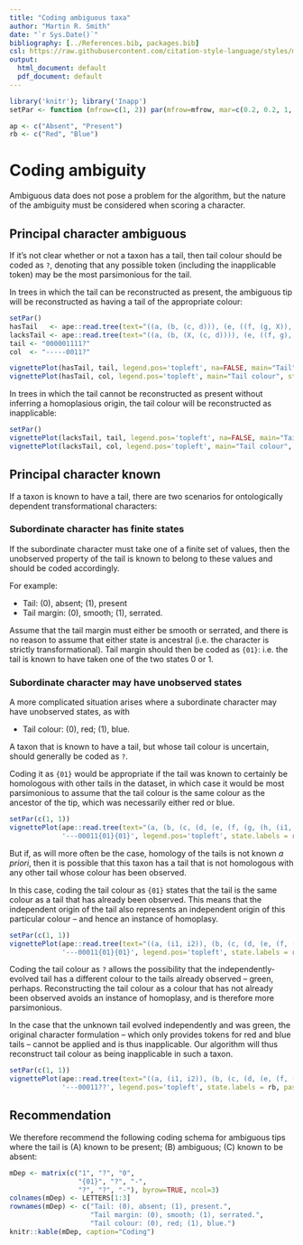 ```yaml
---
title: "Coding ambiguous taxa"
author: "Martin R. Smith"
date: "`r Sys.Date()`"
bibliography: [../References.bib, packages.bib]
csl: https://raw.githubusercontent.com/citation-style-language/styles/master/apa-old-doi-prefix.csl
output:
  html_document: default
  pdf_document: default
---
```


```r
library('knitr'); library('Inapp')
setPar <- function (mfrow=c(1, 2)) par(mfrow=mfrow, mar=c(0.2, 0.2, 1, 0.2), oma=c(0,0,0,0), cex=0.7)

ap <- c("Absent", "Present")
rb <- c("Red", "Blue")
```

# Coding ambiguity {#ambiguity}

Ambiguous data does not pose a problem for the algorithm, but the nature of the
ambiguity must be considered when scoring a character.

## Principal character ambiguous

If it's not clear whether or not a taxon has a tail, then tail colour should be 
coded as `?`, denoting that any possible token (including the inapplicable token)
may be the most parsimonious for the tail.

In trees in which the tail can be reconstructed as present, the ambiguous tip
will be reconstructed as having a tail of the appropriate colour:

```r
setPar()
hasTail   <- ape::read.tree(text="((a, (b, (c, d))), (e, ((f, (g, X)), (h, i))));")
lacksTail <- ape::read.tree(text="((a, (b, (X, (c, d)))), (e, ((f, g), (h, i))));")
tail <- "000001111?"
col  <- "-----0011?"

vignettePlot(hasTail, tail, legend.pos='topleft', na=FALSE, main="Tail", state.labels = ap)
vignettePlot(hasTail, col, legend.pos='topleft', main="Tail colour", state.labels = rb)

```

In trees in which the tail cannot be reconstructed as present without inferring
a homoplasious origin, the tail colour will be reconstructed as inapplicable:

```r
setPar()
vignettePlot(lacksTail, tail, legend.pos='topleft', na=FALSE, main="Tail", state.labels = ap)
vignettePlot(lacksTail, col, legend.pos='topleft', main="Tail colour", state.labels = rb)
```

## Principal character known

If a taxon is known to have a tail, there are two scenarios for ontologically
dependent transformational characters:

### Subordinate character has finite states

If the subordinate character must take one of a finite set of values, then the
unobserved property of the tail is known to belong to these values and should be 
coded accordingly.

For example:

  - Tail: (0), absent; (1), present
  - Tail margin: (0), smooth; (1), serrated.
  
Assume that the tail margin must either be smooth or serrated, and there is no 
reason to assume that either state is ancestral (i.e. the character is strictly
transformational).  Tail margin should then be coded as `{01}`: i.e. the tail
is known to have taken one of the two states 0 or 1.

### Subordinate character may have unobserved states

A more complicated situation arises where a subordinate character may have 
unobserved states, as with 

  - Tail colour: (0), red; (1), blue.
  
A taxon that is known to have a tail, but whose tail colour is uncertain, should 
generally be coded as `?`.

Coding it as `{01}` would be appropriate if the tail was 
known to certainly be homologous with other tails in the dataset, in which case
it would be most parsimonious to assume that the tail colour is the same colour
as the ancestor of the tip, which was necessarily either red or blue.

```r
setPar(c(1, 1))
vignettePlot(ape::read.tree(text="(a, (b, (c, (d, (e, (f, (g, (h, (i1, i2)))))))));"),
             '---00011{01}{01}', legend.pos='topleft', state.labels = rb, passes=4)
```

But if, as will more often be the case, homology of the tails is not known 
_a priori_, then it is possible that this taxon has a tail 
that is not homologous with any other tail whose colour has been observed.

In this case, coding the tail colour as `{01}` states that the tail is the same 
colour as a tail that has already been observed.  This means that the independent
origin of the tail also represents an independent
origin of this particular colour -- and hence an instance of homoplasy.

```r
setPar(c(1, 1))
vignettePlot(ape::read.tree(text="((a, (i1, i2)), (b, (c, (d, (e, (f, (g, h)))))));"),
             '---00011{01}{01}', legend.pos='topleft', state.labels = rb, passes=4)
```

Coding the tail colour as `?` allows the possibility that the independently-
evolved tail has a different colour to the tails already observed -- green, perhaps.
Reconstructing the tail colour as a colour that has not already been observed 
avoids an instance of homoplasy, and is therefore more parsimonious.

In the case that the unknown tail evolved independently and was green, the original
character formulation -- which only provides tokens for red and blue tails -- 
cannot be applied and is thus inapplicable.  Our algorithm will thus reconstruct
tail colour as being inapplicable in such a taxon.

```r
setPar(c(1, 1))
vignettePlot(ape::read.tree(text="((a, (i1, i2)), (b, (c, (d, (e, (f, (g, h)))))));"),
             '---00011??', legend.pos='topleft', state.labels = rb, passes=4)
```

## Recommendation 

We therefore recommend the following coding schema for ambiguous tips where the
tail is (A) known to be present; (B) ambiguous; (C) known to be absent:

```r
mDep <- matrix(c("1", "?", "0",
                 "{01}", "?", "-",
                 "?", "?", "-"), byrow=TRUE, ncol=3)
colnames(mDep) <- LETTERS[1:3]
rownames(mDep) <- c("Tail: (0), absent; (1), present.",
                    "Tail margin: (0), smooth; (1), serrated.",
                    "Tail colour: (0), red; (1), blue.")
knitr::kable(mDep, caption="Coding")
```

